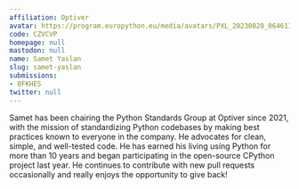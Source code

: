 ```yaml
---
affiliation: Optiver
avatar: https://program.europython.eu/media/avatars/PXL_20230820_0646119172_1_smdSdfU.jpg
code: CZVCVP
homepage: null
mastodon: null
name: Samet Yaslan
slug: samet-yaslan
submissions:
- 8FKHES
twitter: null
---
```


Samet has been chairing the Python Standards Group at Optiver since 2021, with the mission of standardizing Python codebases by making best practices known to everyone in the company. He advocates for clean, simple, and well-tested code. He has earned his living using Python for more than 10 years and began participating in the open-source CPython project last year. He continues to contribute with new pull requests occasionally and really enjoys the opportunity to give back!
